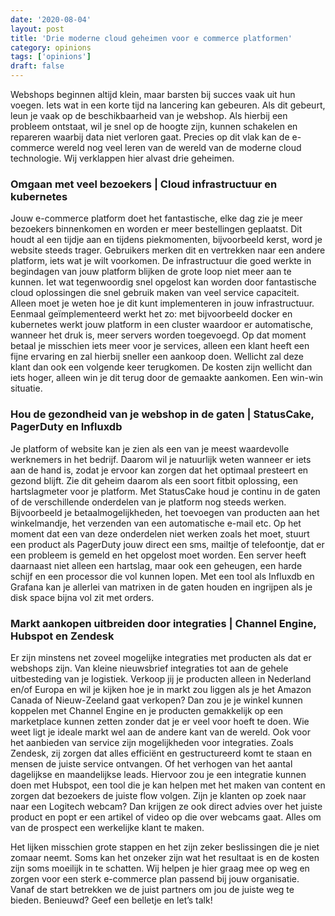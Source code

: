 ```yaml
---
date: '2020-08-04'
layout: post
title: 'Drie moderne cloud geheimen voor e commerce platformen'
category: opinions
tags: ['opinions']
draft: false
---
```


Webshops beginnen altijd klein, maar barsten bij succes vaak uit hun voegen. Iets wat in een korte tijd na lancering kan gebeuren. Als dit gebeurt, leun je vaak op de beschikbaarheid van je webshop. Als hierbij een probleem ontstaat, wil je snel op de hoogte zijn, kunnen schakelen en repareren waarbij data niet verloren gaat. Precies op dit vlak kan de e-commerce wereld nog veel leren van de wereld van de moderne cloud technologie. Wij verklappen hier alvast drie geheimen.

### Omgaan met veel bezoekers | Cloud infrastructuur en kubernetes

Jouw e-commerce platform doet het fantastische, elke dag zie je meer bezoekers binnenkomen en worden er meer bestellingen geplaatst. Dit houdt al een tijdje aan en tijdens piekmomenten, bijvoorbeeld kerst, word je website steeds trager. Gebruikers merken dit en vertrekken naar een andere platform, iets wat je wilt voorkomen. De infrastructuur die goed werkte in begindagen van jouw platform blijken de grote loop niet meer aan te kunnen. Iet wat tegenwoordig snel opgelost kan worden door fantastische cloud oplossingen die snel gebruik maken van veel service capaciteit. Alleen moet je weten hoe je dit kunt implementeren in jouw infrastructuur. Eenmaal geïmplementeerd werkt het zo: met bijvoorbeeld docker en kubernetes werkt jouw platform in een cluster waardoor er automatische, wanneer het druk is, meer servers worden toegevoegd. Op dat moment betaal je misschien iets meer voor je services, alleen een klant heeft een fijne ervaring en zal hierbij sneller een aankoop doen. Wellicht zal deze klant dan ook een volgende keer terugkomen. De kosten zijn wellicht dan iets hoger, alleen win je dit terug door de gemaakte aankomen. Een win-win situatie.

### Hou de gezondheid van je webshop in de gaten | StatusCake, PagerDuty en Influxdb 

Je platform of website kan je zien als een van je meest waardevolle werknemers in het bedrijf. Daarom wil je natuurlijk weten wanneer er iets aan de hand is, zodat je ervoor kan zorgen dat het optimaal presteert en gezond blijft. Zie dit geheim daarom als een soort fitbit oplossing, een hartslagmeter voor je platform. Met StatusCake houd je continu in de gaten of de verschillende onderdelen van je platform nog steeds werken. Bijvoorbeeld je betaalmogelijkheden, het toevoegen van producten aan het winkelmandje, het verzenden van een automatische e-mail etc. Op het moment dat een van deze onderdelen niet werken zoals het moet, stuurt een product als PagerDuty jouw direct een sms, mailtje of telefoontje, dat er een probleem is gemeld en het opgelost moet worden. Een server heeft daarnaast niet alleen een hartslag, maar ook een geheugen, een harde schijf en een processor die vol kunnen lopen. Met een tool als Influxdb en Grafana kan je allerlei van matrixen in de gaten houden en ingrijpen als je disk space bijna vol zit met orders.

### Markt aankopen uitbreiden door integraties | Channel Engine, Hubspot en Zendesk 

Er zijn minstens net zoveel mogelijke integraties met producten als dat er webshops zijn. Van kleine nieuwsbrief integraties tot aan de gehele uitbesteding van je logistiek. Verkoop jij je producten alleen in Nederland en/of Europa en wil je kijken hoe je in markt zou liggen als je het Amazon Canada of Nieuw-Zeeland gaat verkopen? Dan zou je je winkel kunnen koppelen met Channel Engine en je producten gemakkelijk op een marketplace kunnen zetten zonder dat je er veel voor hoeft te doen. Wie weet ligt je ideale markt wel aan de andere kant van de wereld. Ook voor het aanbieden van service zijn mogelijkheden voor integraties. Zoals Zendesk, zij zorgen dat alles efficiënt en gestructureerd komt te staan en mensen de juiste service ontvangen. Of het verhogen van het aantal dagelijkse en maandelijkse leads. Hiervoor zou je een integratie kunnen doen met Hubspot, een tool die je kan helpen met het maken van content en zorgen dat bezoekers de juiste flow volgen. Zijn je klanten op zoek naar naar een Logitech webcam? Dan krijgen ze ook direct advies over het juiste product en popt er een artikel of video op die over webcams gaat. Alles om van de prospect een werkelijke klant te maken.

Het lijken misschien grote stappen en het zijn zeker beslissingen die je niet zomaar neemt. Soms kan het onzeker zijn wat het resultaat is en de kosten zijn soms moeilijk in te schatten. Wij helpen je hier graag mee op weg en zorgen voor een sterk e-commerce plan passend bij jouw organisatie. Vanaf de start betrekken we de juist partners om jou de juiste weg te bieden. Benieuwd? Geef een belletje en let’s talk!
